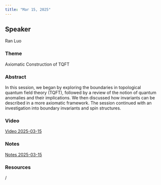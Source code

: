 ```yaml
---
title: "Mar 15, 2025"
---
```


## Speaker

Ran Luo

### Theme 
Axiomatic Construction of TQFT

### Abstract
In this session, we began by exploring the boundaries in topological quantum field theory (TQFT), followed by a review of the notion of quantum anomalies and their implications. We then discussed how invariants can be described in a more axiomatic framework. The session continued with an investigation into boundary invariants and spin structures.

### Video  
[Video 2025-03-15](https://drive.google.com/file/d/10UxETdLmGRIYS53rkRRZzK27S6KOw8rn/view?usp=sharing)

### Notes  
[Notes 2025-03-15](https://drive.google.com/file/d/1SwCjSC6iA-lwvQt2hj-5-CZhmvirxG8G/view?usp=sharing)

### Resources 
/